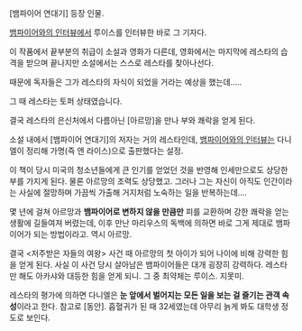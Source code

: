 [뱀파이어 연대기] 등장 인물.

[[뱀파이어와의 인터뷰]]에서 루이스를 인터뷰한 바로 그 기자다.

이 작품에서 끝부분의 취급이 소설과 영화가 다른데, 영화에서는 마지막에 레스타의 습격을 받으며 끝나지만 소설에서는 스스로 레스타를 찾아나선다. 

때문에 독자들은 그가 레스타의 자식이 되었을 거라는 예상을 했는데.....

그 때 레스타는 토퍼 상태였습니다.

결국 레스타의 은신처에서 다름아닌 [아르망]을 만나 부와 쾌락을 얻게 된다.

소설 내에서 [뱀파이어 연대기]의 저자는 거의 레스타인데, [[뱀파이어와의 인터뷰]]는 다니엘이 정리해 가명(즉 앤 라이스)으로 출판했다는 설정.

이 책이 당시 미국의 청소년들에게 큰 인기를 얻었던 것을 반영해 인세만으로도 상당한 부를 가지게 된다. 물론 아르망의 조력도 상당했고. 그러나 그는 자신이 아직도 인간이라는 사실에 절망하며 가끔씩 가출해 거지처럼 노숙하는 일을 반복하는데....

몇 년에 걸쳐 아르망과 '''뱀파이어로 변하지 않을 만큼만''' 피를 교환하며 강한 쾌락을 얻는 생활에 길들여져 버렸는데, 이후 만난 마리우스의 독백에 의하면 바로 그게 제대로 뱀파이어가 되는 방법이라고. 역시 아르망.

결국 <저주받은 자들의 여왕> 사건 때 아르망의 첫 아이가 되어 나이에 비해 강력한 힘을 얻게 된다. 사실 이 사건 당시 살아남은 뱀파이어들은 대개 굉장히 강력하다. 레스타만 해도 아카샤와 대등한 힘을 얻게 되니. 그 중 최약체는 루이스. 지못미.

레스타의 평가에 의하면 다니엘은 '''눈 앞에서 벌어지는 모든 일을 보는 걸 즐기는 관객 속성'''이라고 한다.
참고로 [동안]. 흡혈귀가 된 때 32세였는데 아무리 늙게 봐도 대학생 정도로 보인다.

